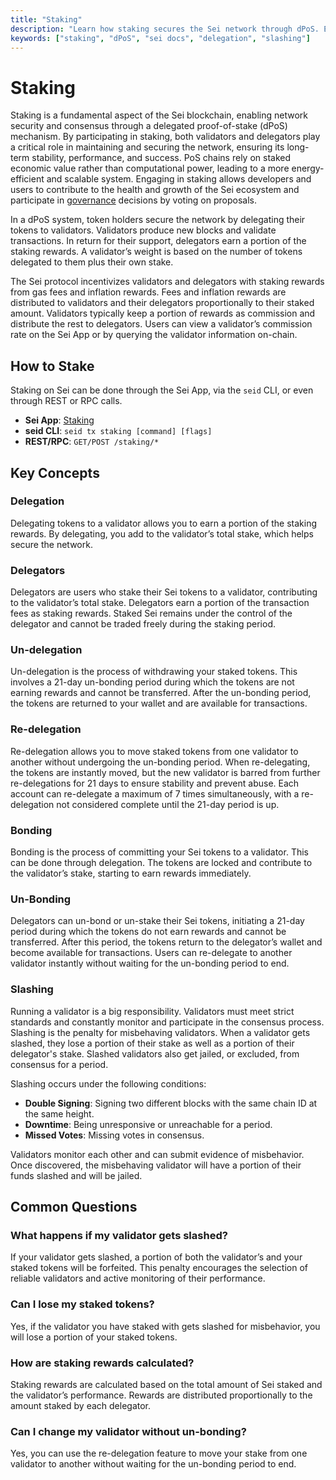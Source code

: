 ```yaml
---
title: "Staking"
description: "Learn how staking secures the Sei network through dPoS. Explore delegation, re-delegation, slashing, and staking rewards on the first parallelized EVM blockchain."
keywords: ["staking", "dPoS", "sei docs", "delegation", "slashing"]
---
```


# Staking

Staking is a fundamental aspect of the Sei blockchain, enabling network security and consensus through a delegated proof-of-stake (dPoS) mechanism. By participating in staking, both validators and delegators play a critical role in maintaining and securing the network, ensuring its long-term stability, performance, and success. PoS chains rely on staked economic value rather than computational power, leading to a more energy-efficient and scalable system. Engaging in staking allows developers and users to contribute to the health and growth of the Sei ecosystem and participate in [governance](/general-governance) decisions by voting on proposals.

In a dPoS system, token holders secure the network by delegating their tokens to validators. Validators produce new blocks and validate transactions. In return for their support, delegators earn a portion of the staking rewards. A validator’s weight is based on the number of tokens delegated to them plus their own stake.

The Sei protocol incentivizes validators and delegators with staking rewards from gas fees and inflation rewards. Fees and inflation rewards are distributed to validators and their delegators proportionally to their staked amount. Validators typically keep a portion of rewards as commission and distribute the rest to delegators. Users can view a validator’s commission rate on the Sei App or by querying the validator information on-chain.

## How to Stake

Staking on Sei can be done through the Sei App, via the `seid` CLI, or even through REST or RPC calls.

- **Sei App**: [Staking](https://app.sei.io/stake)
- **seid CLI**: `seid tx staking [command] [flags]`
- **REST/RPC**: `GET/POST /staking/*`

## Key Concepts

### Delegation

Delegating tokens to a validator allows you to earn a portion of the staking rewards. By delegating, you add to the validator’s total stake, which helps secure the network.

### Delegators

Delegators are users who stake their Sei tokens to a validator, contributing to the validator’s total stake. Delegators earn a portion of the transaction fees as staking rewards. Staked Sei remains under the control of the delegator and cannot be traded freely during the staking period.

### Un-delegation

Un-delegation is the process of withdrawing your staked tokens. This involves a 21-day un-bonding period during which the tokens are not earning rewards and cannot be transferred. After the un-bonding period, the tokens are returned to your wallet and are available for transactions.

### Re-delegation

Re-delegation allows you to move staked tokens from one validator to another without undergoing the un-bonding period. When re-delegating, the tokens are instantly moved, but the new validator is barred from further re-delegations for 21 days to ensure stability and prevent abuse. Each account can re-delegate a maximum of 7 times simultaneously, with a re-delegation not considered complete until the 21-day period is up.

### Bonding

Bonding is the process of committing your Sei tokens to a validator. This can be done through delegation. The tokens are locked and contribute to the validator’s stake, starting to earn rewards immediately.

### Un-Bonding

Delegators can un-bond or un-stake their Sei tokens, initiating a 21-day period during which the tokens do not earn rewards and cannot be transferred. After this period, the tokens return to the delegator’s wallet and become available for transactions. Users can re-delegate to another validator instantly without waiting for the un-bonding period to end.

### Slashing

Running a validator is a big responsibility. Validators must meet strict standards and constantly monitor and participate in the consensus process. Slashing is the penalty for misbehaving validators. When a validator gets slashed, they lose a portion of their stake as well as a portion of their delegator's stake. Slashed validators also get jailed, or excluded, from consensus for a period.

Slashing occurs under the following conditions:

- **Double Signing**: Signing two different blocks with the same chain ID at the same height.
- **Downtime**: Being unresponsive or unreachable for a period.
- **Missed Votes**: Missing votes in consensus.

Validators monitor each other and can submit evidence of misbehavior. Once discovered, the misbehaving validator will have a portion of their funds slashed and will be jailed.

## Common Questions

### What happens if my validator gets slashed?

If your validator gets slashed, a portion of both the validator’s and your staked tokens will be forfeited. This penalty encourages the selection of reliable validators and active monitoring of their performance.

### Can I lose my staked tokens?

Yes, if the validator you have staked with gets slashed for misbehavior, you will lose a portion of your staked tokens.

### How are staking rewards calculated?

Staking rewards are calculated based on the total amount of Sei staked and the validator’s performance. Rewards are distributed proportionally to the amount staked by each delegator.

### Can I change my validator without un-bonding?

Yes, you can use the re-delegation feature to move your stake from one validator to another without waiting for the un-bonding period to end.
